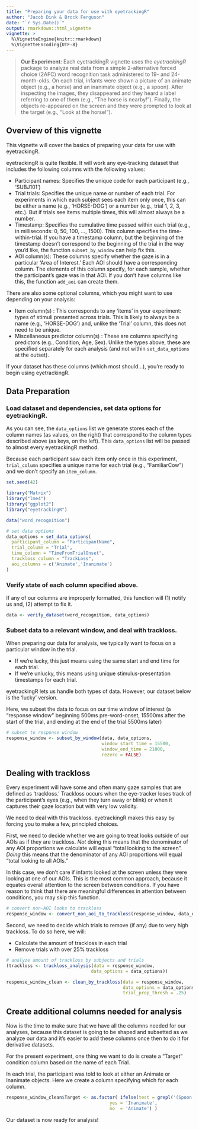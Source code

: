 ```yaml
---
title: "Preparing your data for use with eyetrackingR"
author: "Jacob Dink & Brock Ferguson"
date: "`r Sys.Date()`"
output: rmarkdown::html_vignette
vignette: >
  %\VignetteEngine{knitr::rmarkdown}
  %\VignetteEncoding{UTF-8}
---
```


> **Our Experiment**: Each eyetrackingR vignette uses the *eyetrackingR* package to analyze real data from a simple 2-alternative forced choice (2AFC) word recognition task administered to 19- and 24-month-olds.
> On each trial, infants were shown a picture of an animate object (e.g., a horse) and an inanimate object (e.g., a spoon). After inspecting the images, they disappeared and they heard a label referring to one of them (e.g., "The horse is nearby!"). Finally, the objects re-appeared on the screen and they were prompted to look at the target (e.g., "Look at the horse!").

## Overview of this vignette

This vignette will cover the basics of preparing your data for use with eyetrackingR.

eyetrackingR is quite flexible. It will work any eye-tracking dataset that includes the following columns with the following values:

* Participant names: Specifies the unique code for each participant (e.g., 'SUBJ101')
* Trial trials: Specifies the unique name or number of each trial. For experiments in which each subject sees each item only once, this can be either a name (e.g., 'HORSE-DOG') or a number (e.g., trial 1, 2, 3, etc.). But if trials see items multiple times, this will almost always be a number.
* Timestamp: Specifies the cumulative time passed within each trial (e.g., in milliseconds: 0, 50, 100, ..., 1500). This column specifies the time-within-trial. If you have a timestamp column, but the beginning of the timestamp doesn't correspond to the beginning of the trial in the way you'd like, the function `subset_by_window` can help fix this.
* AOI column(s): These columns specify whether the gaze is in a particular 'Area of Interest.' Each AOI should have a corresponding column. The elements of this column specify, for each sample, whether the participant's gaze was in that AOI. If you don't have columns like this, the function `add_aoi` can create them.

There are also some optional columns, which you might want to use depending on your analysis:

* Item column(s) : This corresponds to any 'items' in your experiment: types of stimuli presented across trials. This is likely to always be a name (e.g., 'HORSE-DOG') and, unlike the 'Trial' column, this does not need to be unique.
* Miscellaneous predictor column(s) : These are columns specifying predictors (e.g., Condition, Age, Sex). Unlike the types above, these are specified separately for each analysis (and not within `set_data_options` at the outset).

If your dataset has these columns (which most should...), you're ready to begin using eyetrackingR.

## Data Preparation

### Load dataset and dependencies, set data options for eyetrackingR.

As you can see, the `data_options` list we generate stores each of the column names (as values, on the right) that correspond to the column types described above (as keys, on the left). This `data_options` list will be passed to almost every eyetrackingR method.

Because each participant saw each item only once in this experiment, `trial_column` specifies a unique name for each trial (e.g., "FamiliarCow") and we don't specify an `item_column`.

```r
set.seed(42)

library("Matrix")
library("lme4")
library("ggplot2")
library("eyetrackingR")

data("word_recognition")

# set data options
data_options = set_data_options( 
  participant_column = "ParticipantName",
  trial_column = "Trial",
  time_column = "TimeFromTrialOnset",
  trackloss_column = "TrackLoss",
  aoi_columns = c('Animate','Inanimate')
)
```

### Verify state of each column specified above.

If any of our columns are improperly formatted, this function will (1) notify us and, (2) attempt to fix it.

```r
data <- verify_dataset(word_recognition, data_options)
```

### Subset data to a relevant window, and deal with trackloss.

When preparing our data for analysis, we typically want to focus on a particular window in the trial. 

* If we're lucky, this just means using the same start and end time for each trial. 
* If we're unlucky, this means using unique stimulus-presentation timestamps for each trial. 

eyetrackingR lets us handle both types of data. However, our dataset below is the 'lucky' version. 

Here, we subset the data to focus on our time window of interest (a "response window" beginning 500ms pre-word-onset, 15500ms after the start of the trial, and ending at the end of the trial 5500ms later)

```r
# subset to response window
response_window <- subset_by_window(data, data_options, 
                                    window_start_time = 15500, 
                                    window_end_time = 21000, 
                                    rezero = FALSE)
```

## Dealing with trackloss

Every experiment will have some and often many gaze samples that are defined as 'trackloss.' Trackloss occurs when the eye-tracker loses track of the participant's eyes (e.g., when they turn away or blink) or when it captures their gaze location but with very low validity.

We need to deal with this trackloss. eyetrackingR makes this easy by forcing you to make a few, principled choices.

First, we need to decide whether we are going to treat looks outside of our AOIs as if they are trackloss. *Not* doing this means that the denominator of any AOI proportions we calculate will equal "total looking to the screen". *Doing* this means that the denominator of any AOI proportions will equal "total looking to all AOIs."

In this case, we don't care if infants looked at the screen unless they were looking at one of our AOIs. This is the most common approach, because it equates overall attention to the screen between conditions. If you have reason to think that there are meaningful differences in attention between conditions, you may skip this function.

```r
# convert non-AOI looks to trackloss
response_window <- convert_non_aoi_to_trackloss(response_window, data_options)
```

Second, we need to decide which trials to remove (if any) due to very high trackloss. To do so here, we will:

* Calculate the amount of trackloss in each trial
* Remove trials with over 25% trackloss

```r
# analyze amount of trackloss by subjects and trials
(trackloss <- trackloss_analysis(data = response_window,
                                data_options = data_options))

response_window_clean <- clean_by_trackloss(data = response_window,
                                            data_options = data_options, 
                                            trial_prop_thresh = .25)
```

## Create additional columns needed for analysis

Now is the time to make sure that we have all the columns needed for our analyses, because this dataset is going to be shaped and subsetted as we analyze our data and it's easier to add these columns once then to do it for derivative datasets.

For the present experiment, one thing we want to do is create a "Target" condition column based on the name of each Trial.

In each trial, the participant was told to look at either an Animate or Inanimate objects. Here we create a column specifying which for each column.

```r
response_window_clean$Target <- as.factor( ifelse(test = grepl('(Spoon|Bottle)', response_window_clean$Trial), 
                                       yes = 'Inanimate', 
                                       no  = 'Animate') )
```

Our dataset is now ready for analysis!